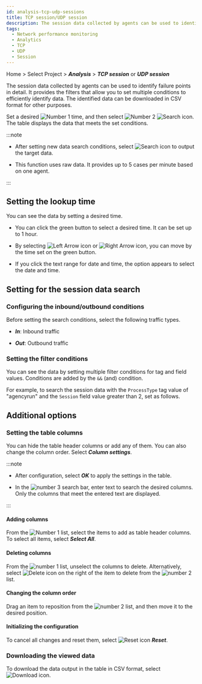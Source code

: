 ```yaml
---
id: analysis-tcp-udp-sessions
title: TCP session/UDP session
description: The session data collected by agents can be used to identify failure points in detail.
tags:
  - Network performance monitoring
  - Analytics
  - TCP
  - UDP
  - Session
---
```


Home > Select Project > **_Analysis_** > **_TCP session_** or **_UDP session_**

The session data collected by agents can be used to identify failure points in detail. It provides the filters that allow you to set multiple conditions to efficiently identify data. The identified data can be downloaded in CSV format for other purposes.

<ImgLang img="npm-analaysis-tcp-udp.png" desc="Session Search" />

Set a desired ![Number 1](/img/number-01.png) time, and then select ![Number 2](/img/number-02.png) ![Search icon](/img/ico-btn-search.png). The table displays the data that meets the set conditions.

:::note

-   After setting new data search conditions, select ![Search icon](/img/ico-btn-search.png) to output the target data.

-   This function uses raw data. It provides up to 5 cases per minute based on one agent.

:::

## Setting the lookup time

You can see the data by setting a desired time.

<ImgLang img='flexboard-time-set-select.png' desc='시간 선택 모드' className='noneborder' />

-   You can click the green button to select a desired time. It can be set up to 1 hour.

-   By selecting ![Left Arrow icon](/img/left-arrow.svg) or ![Right Arrow icon](/img/right-arrow.svg), you can move by the time set on the green button.

-   If you click the text range for date and time, the option appears to select the date and time.

## Setting for the session data search

### Configuring the inbound/outbound conditions

<ImgLang img="npm-analysis-select-in-out.png" desc="" />

Before setting the search conditions, select the following traffic types.

-   **_In_**: Inbound traffic

-   **_Out_**: Outbound traffic

### Setting the filter conditions

You can see the data by setting multiple filter conditions for tag and field values. Conditions are added by the `&&` (and) condition.

For example, to search the session data with the `ProcessType` tag value of "agencyrun" and the `Session` field value greater than 2, set as follows.

<ImgLang img="npm-analysis-filtering.png" desc="Tag filtering" />

## Additional options

### Setting the table columns

You can hide the table header columns or add any of them. You can also change the column order. Select **_Column settings_**.

<ImgLang img="npm-analysis-column-settings.png" desc="Column Settings" />

:::note

-   After configuration, select **_OK_** to apply the settings in the table.

-   In the ![number 3](/img/number-03.png) search bar, enter text to search the desired columns. Only the columns that meet the entered text are displayed.

:::

#### Adding columns

From the ![Number 1](/img/number-01.png) list, select the items to add as table header columns. To select all items, select **_Select All_**.

#### Deleting columns

From the ![number 1](/img/number-01.png) list, unselect the columns to delete. Alternatively, select ![Delete icon](/img/ico-remove-white.svg) on the right of the item to delete from the ![number 2](/img/number-02.png) list.

#### Changing the column order

Drag an item to reposition from the ![number 2](/img/number-02.png) list, and then move it to the desired position. 

#### Initializing the configuration

To cancel all changes and reset them, select ![Reset icon](/img/ico-reset.svg) **_Reset_**.

### Downloading the viewed data

To download the data output in the table in CSV format, select ![Download icon](/img/ic-csv-download-ms.svg).
